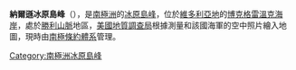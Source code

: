 {{coord|72|56|S|167|54|E|display=title}}

'''納爾遜冰原島峰'''（{{lang-en|Nelson Nunatak}}），是[[南極洲|南極洲]]的[[冰原島峰|冰原島峰]]，位於[[維多利亞地|維多利亞地]]的[[博克格雷溫克海岸|博克格雷溫克海岸]]，處於[[勝利山脈|勝利山脈]]地區，[[美國地質調查局|美國地質調查局]]根據測量和該國海軍的空中照片繪入地圖，現時由[[南極條約體系|南極條約體系]]管理。

{{DEFAULTSORT:Nelson Nunatak}}
[[Category:南極洲冰原島峰|Category:南極洲冰原島峰]]


{{BorchgrevinkCoast-geo-stub}}